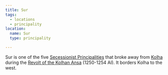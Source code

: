 ```yaml
---
title: Sur
tags:
  - locations
  - principality
location:
  name: Sur
  type: principality

---
```


Sur is one of the five
[Secessionist Principalities](/world/organizations/secessionist-principalities/)
that broke away from [Kolha](/world/locations/kolha) during the
[Revolt of the Kolhan Ansa](/world/events/revolt-of-the-kolhan-ansa/) (1250-1254
AI). It borders Kolha to the west.
